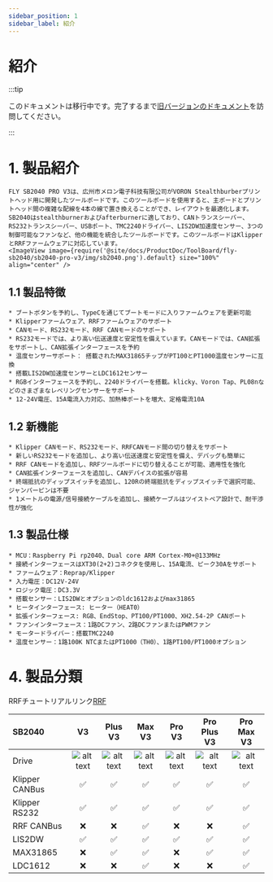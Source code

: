 ```yaml
---
sidebar_position: 1
sidebar_label: 紹介
---
```




# 紹介

:::tip

このドキュメントは移行中です。完了するまで[旧バージョンのドキュメント](https://mellow.klipper.cn/#/)を訪問してください。

:::
# 1. 製品紹介

    FLY SB2040 PRO V3は、広州市メロン電子科技有限公司がVORON Stealthburberプリントヘッド用に開発したツールボードです。このツールボードを使用すると、主ボードとプリントヘッド間の複雑な配線を4本の線で置き換えることができ、レイアウトを最適化します。SB2040はstealthburnerおよびafterburnerに適しており、CANトランスシーバー、RS232トランスシーバー、USBポート、TMC2240ドライバー、LIS2DW加速度センサー、3つの制御可能なファンなど、他の機能を統合したツールボードです。このツールボードはKlipperとRRFファームウェアに対応しています。
    <ImageView image={require('@site/docs/ProductDoc/ToolBoard/fly-sb2040/sb2040-pro-v3/img/sb2040.png').default} size="100%" align="center" />


## 1.1 製品特徴

    * ブートボタンを予約し、TypeCを通じてブートモードに入りファームウェアを更新可能
    * Klipperファームウェア、RRFファームウェアのサポート
    * CANモード、RS232モード、RRF CANモードのサポート
    * RS232モードでは、より高い伝送速度と安定性を備えています。CANモードでは、CAN拡張をサポートし、CAN拡張インターフェースを予約
    * 温度センサーサポート： 搭載されたMAX31865チップがPT100とPT1000温度センサーに互換
    * 搭載LIS2DW加速度センサーとLDC1612センサー
    * RGBインターフェースを予約し、2240ドライバーを搭載。klicky、Voron Tap、PL08nなどのさまざまなレベリングセンサーをサポート
    * 12-24V電圧、15A電流入力対応、加熱棒ポートを増大、定格電流10A

## 1.2 新機能

    * Klipper CANモード、RS232モード、RRFCANモード間の切り替えをサポート
    * 新しいRS232モードを追加し、より高い伝送速度と安定性を備え、デバッグも簡単に
    * RRF CANモードを追加し、RRFツールボードに切り替えることが可能、適用性を強化
    * CAN拡張インターフェースを追加し、CANデバイスの拡張が容易
    * 終端抵抗のディップスイッチを追加し、120Rの終端抵抗をディップスイッチで選択可能、ジャンパーピンは不要
    * 1メートルの電源/信号接続ケーブルを追加し、接続ケーブルはツイストペア設計で、耐干渉性が強化

## 1.3 製品仕様


    * MCU：Raspberry Pi rp2040、Dual core ARM Cortex-M0+@133MHz
    * 接続インターフェースはXT30(2+2)コネクタを使用し、15A電流、ピーク30Aをサポート
    * ファームウェア：Reprap/Klipper
    * 入力電圧：DC12V-24V
    * ロジック電圧：DC3.3V
    * 搭載センサー：LIS2DWとオプションのldc1612およびmax31865
    * ヒータインターフェース: ヒーター（HEAT0）
    * 拡張インターフェース: RGB、EndStop、PT100/PT1000、XH2.54-2P CANポート
    * ファンインターフェース：1路DCファン、2路DCファンまたはPWMファン
    * モータードライバー：搭載TMC2240
    * 温度センサー：1路100K NTCまたはPT1000（TH0）、1路PT100/PT1000オプション

# 4. 製品分類

RRFチュートリアルリンク[RRF](https://teamgloomy.github.io/fly_sb2040_pro_max_v3_general.html)

| SB2040         |          V3          |       Plus V3        |        Max V3        |        Pro V3        |     Pro Plus V3      |      Pro Max V3      |
| :------------- | :------------------: | :------------------: | :------------------: | :------------------: | :------------------: | :------------------: |
| Drive          | ![alt text][TMC2209] | ![alt text][TMC2209] | ![alt text][TMC2209] | ![alt text][TMC2240] | ![alt text][TMC2240] | ![alt text][TMC2240] |
| Klipper CANBus |  :white_check_mark:  |  :white_check_mark:  |  :white_check_mark:  |  :white_check_mark:  |  :white_check_mark:  |  :white_check_mark:  |
| Klipper RS232  |  :white_check_mark:  |  :white_check_mark:  |  :white_check_mark:  |  :white_check_mark:  |  :white_check_mark:  |  :white_check_mark:  |
| RRF CANBus     |         :x:          |         :x:          |  :white_check_mark:  |         :x:          |         :x:          |  :white_check_mark:  |
| LIS2DW         |  :white_check_mark:  |  :white_check_mark:  |  :white_check_mark:  |  :white_check_mark:  |  :white_check_mark:  |  :white_check_mark:  |
| MAX31865       |         :x:          |  :white_check_mark:  |  :white_check_mark:  |         :x:          |  :white_check_mark:  |  :white_check_mark:  |
| LDC1612        |         :x:          |         :x:          |  :white_check_mark:  |         :x:          |         :x:          |  :white_check_mark:  |


[TMC2209]: https://img.shields.io/badge/-TMC2209-green "TMC2209"
[TMC2240]: https://img.shields.io/badge/-TMC2240-blue "TMC2240"